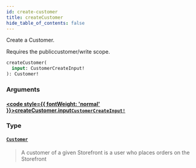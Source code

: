 ```yaml
---
id: create-customer
title: createCustomer
hide_table_of_contents: false
---
```








Create a Customer.

Requires the publiccustomer/write scope.

```graphql
createCustomer(
  input: CustomerCreateInput!
): Customer!
```


### Arguments

#### [<code style={{ fontWeight: 'normal' }}>createCustomer.<b>input</b></code>](#)<Bullet />[`CustomerCreateInput!`](/demand/api/graphql-storefront/reference/inputs/customer-create-input) <Badge class="secondary" text="non-null"/> <Badge class="secondary" text="input"/>
> 
> 

### Type

#### [`Customer`](/demand/api/graphql-storefront/reference/objects/customer) <Badge class="secondary" text="object"/>
> A customer of a given Storefront is a user who places orders on the Storefront
> 





